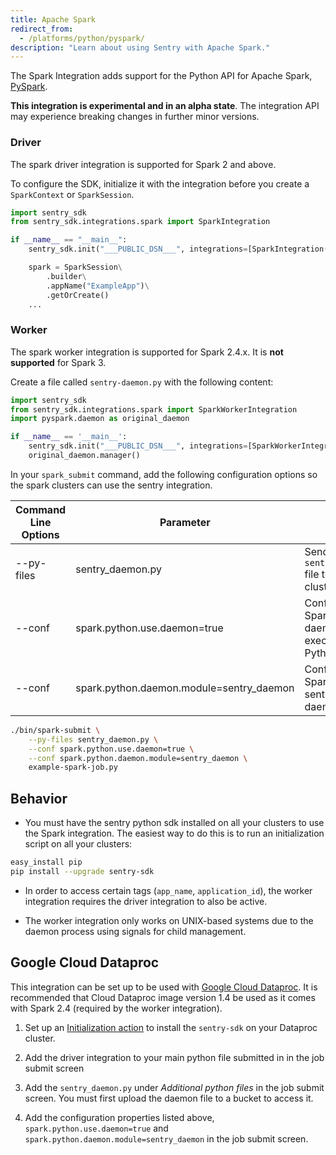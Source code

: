 ```yaml
---
title: Apache Spark
redirect_from:
  - /platforms/python/pyspark/
description: "Learn about using Sentry with Apache Spark."
---
```


The Spark Integration adds support for the Python API for Apache Spark, [PySpark](https://spark.apache.org/).

**This integration is experimental and in an alpha state**. The integration API may experience breaking changes in further minor versions.

### Driver

The spark driver integration is supported for Spark 2 and above.

To configure the SDK, initialize it with the integration before you create a `SparkContext` or `SparkSession`.

```python
import sentry_sdk
from sentry_sdk.integrations.spark import SparkIntegration

if __name__ == "__main__":
    sentry_sdk.init("___PUBLIC_DSN___", integrations=[SparkIntegration()])

    spark = SparkSession\
        .builder\
        .appName("ExampleApp")\
        .getOrCreate()
    ...
```

### Worker

The spark worker integration is supported for Spark 2.4.x. It is **not supported** for Spark 3.

Create a file called `sentry-daemon.py` with the following content:

```python {filename:sentry-daemon.py}
import sentry_sdk
from sentry_sdk.integrations.spark import SparkWorkerIntegration
import pyspark.daemon as original_daemon

if __name__ == '__main__':
    sentry_sdk.init("___PUBLIC_DSN___", integrations=[SparkWorkerIntegration()])
    original_daemon.manager()
```

In your `spark_submit` command, add the following configuration options so the spark clusters can use the sentry integration.

| Command Line Options | Parameter                                | Usage                                                           |
| -------------------- | ---------------------------------------- | --------------------------------------------------------------- |
| --py-files           | sentry_daemon.py                         | Sends the `sentry_daemon.py` file to your Spark clusters        |
| --conf               | spark.python.use.daemon=true             | Configures Spark to use a daemon to execute it's Python workers |
| --conf               | spark.python.daemon.module=sentry_daemon | Configures Spark to use the sentry custom daemon                |

```bash
./bin/spark-submit \
    --py-files sentry_daemon.py \
    --conf spark.python.use.daemon=true \
    --conf spark.python.daemon.module=sentry_daemon \
    example-spark-job.py
```

## Behavior

- You must have the sentry python sdk installed on all your clusters to use the Spark integration. The easiest way to do this is to run an initialization script on all your clusters:

```bash
easy_install pip
pip install --upgrade sentry-sdk
```

- In order to access certain tags (`app_name`, `application_id`), the worker integration requires the driver integration to also be active.

- The worker integration only works on UNIX-based systems due to the daemon process using signals for child management.

## Google Cloud Dataproc

This integration can be set up to be used with [Google Cloud Dataproc](https://cloud.google.com/dataproc/). It is recommended that Cloud Dataproc image version 1.4 be used as it comes with Spark 2.4 (required by the worker integration).

1. Set up an [Initialization action](https://cloud.google.com/dataproc/docs/concepts/configuring-clusters/init-actions) to install the `sentry-sdk` on your Dataproc cluster.

2. Add the driver integration to your main python file submitted in in the job submit screen

3. Add the `sentry_daemon.py` under <i>Additional python files</i> in the job submit screen. You must first upload the daemon file to a bucket to access it.

4. Add the configuration properties listed above, `spark.python.use.daemon=true` and `spark.python.daemon.module=sentry_daemon` in the job submit screen.
